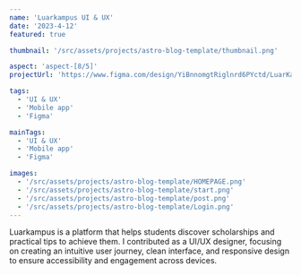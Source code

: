 ```yaml
---
name: 'Luarkampus UI & UX'
date: '2023-4-12'
featured: true

thumbnail: '/src/assets/projects/astro-blog-template/thumbnail.png'

aspect: 'aspect-[8/5]'
projectUrl: 'https://www.figma.com/design/YiBnnomgtRiglnrd6PYctd/LuarKampus.id-x-Mobile-AMCC?node-id=376-1028&t=wSQHsZNgI7nExCP4-1'

tags:
  - 'UI & UX'
  - 'Mobile app'
  - 'Figma'

mainTags:
  - 'UI & UX'
  - 'Mobile app'
  - 'Figma'

images:
  - '/src/assets/projects/astro-blog-template/HOMEPAGE.png'
  - '/src/assets/projects/astro-blog-template/start.png'
  - '/src/assets/projects/astro-blog-template/post.png'
  - '/src/assets/projects/astro-blog-template/Login.png'
---
```


<ProjectGrid project={frontmatter}>
Luarkampus is a platform that helps students discover
scholarships and practical tips to achieve them. I
contributed as a UI/UX designer, focusing on creating an
intuitive user journey, clean interface, and responsive
design to ensure accessibility and engagement across
devices.
</ProjectGrid>